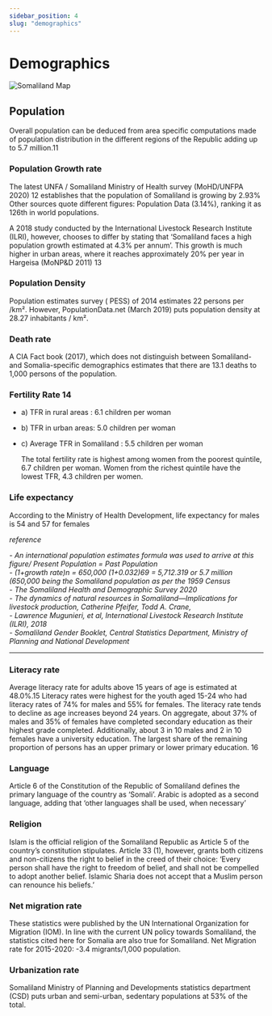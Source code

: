 ```yaml
---
sidebar_position: 4
slug: "demographics"
---
```


# Demographics


<Flex boxSize="xs" bg="red.200" justify="center" mb={12}>
  <Image
    objectFit="cover"
    src="img/people.jpg"
    alt="Somaliland Map "
    loading="lazy"
  />
</Flex>

## Population

Overall population can be deduced from area specific computations made of population distribution in the different
regions of the Republic adding up to 5.7 million.11

### Population Growth rate

The latest UNFA / Somaliland Ministry of Health survey (MoHD/UNFPA 2020) 12 establishes that the population
of Somaliland is growing by 2.93% Other sources quote different figures: Population Data (3.14%), ranking it as
126th in world populations.

A 2018 study conducted by the International Livestock Research Institute (ILRI), however, chooses to differ by stating
that ‘Somaliland faces a high population growth estimated at 4.3% per annum’. This growth is much higher in urban
areas, where it reaches approximately 20% per year in Hargeisa (MoNP&D 2011) 13

### Population Density

Population estimates survey ( PESS) of 2014 estimates 22 persons per /km². However, PopulationData.net (March 2019) puts population density at 28.27 inhabitants / km².

### Death rate

A CIA Fact book (2017), which does not distinguish between Somaliland- and Somalia-specific demographics
estimates that there are 13.1 deaths to 1,000 persons of the population.

### Fertility Rate 14

- a) TFR in rural areas : 6.1 children per woman
- b) TFR in urban areas: 5.0 children per woman
- c) Average TFR in Somaliland : 5.5 children per woman

  The total fertility rate is highest among women from the poorest quintile, 6.7 children per woman. Women from the
  richest quintile have the lowest TFR, 4.3 children per women.

### Life expectancy

According to the Ministry of Health Development, life expectancy for males is 54 and 57 for females

_reference_

<em>
  - An international population estimates formula was used to arrive at this
  figure/ Present Population = Past Population <br />
  - (1+growth rate)n = 650,000 (1+0.032)69 = 5,712.319 or 5.7 million (650,000 being
  the Somaliland population as per the 1959 Census
  <br />
  - The Somaliland Health and Demographic Survey 2020
  <br />
  - The dynamics of natural resources in Somaliland—Implications for livestock production,
  Catherine Pfeifer, Todd A. Crane,
  <br />
  - Lawrence Mugunieri, et al, International Livestock Research Institute (ILRI),
  2018
  <br />- Somaliland Gender Booklet, Central Statistics Department, Ministry of
  Planning and National Development
</em>

---

### Literacy rate

Average literacy rate for adults above 15 years of age is estimated at 48.0%.15 Literacy rates were highest for the
youth aged 15-24 who had literacy rates of 74% for males and 55% for females. The literacy rate tends to decline as
age increases beyond 24 years. On aggregate, about 37% of males and 35% of females have completed secondary
education as their highest grade completed. Additionally, about 3 in 10 males and 2 in 10 females have a university
education. The largest share of the remaining proportion of persons has an upper primary or lower primary education.
16

### Language

Article 6 of the Constitution of the Republic of Somaliland defines the primary language of the country as ‘Somali’.
Arabic is adopted as a second language, adding that ‘other languages shall be used, when necessary’

### Religion

Islam is the official religion of the Somaliland Republic as Article 5 of the country’s constitution stipulates. Article 33
(1), however, grants both citizens and non-citizens the right to belief in the creed of their choice: ‘Every person
shall have the right to freedom of belief, and shall not be compelled to adopt another belief. Islamic
Sharia does not accept that a Muslim person can renounce his beliefs.’

### Net migration rate

These statistics were published by the UN International Organization for Migration (IOM). In line with the current UN
policy towards Somaliland, the statistics cited here for Somalia are also true for Somaliland. Net Migration rate
for 2015-2020: -3.4 migrants/1,000 population.

### Urbanization rate

Somaliland Ministry of Planning and Developments statistics department (CSD) puts urban and semi-urban, sedentary
populations at 53% of the total.
